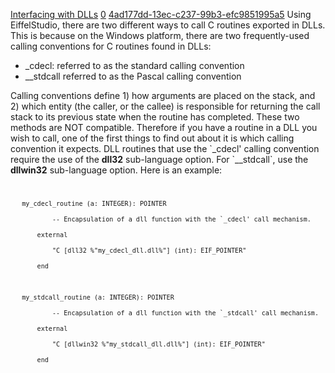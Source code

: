[[Property:title|Interfacing with DLLs]]
[[Property:weight|0]]
[[Property:uuid|4ad177dd-13ec-c237-99b3-efc9851995a5]]
Using EiffelStudio, there are two different ways to call C routines exported in DLLs. This is because on the Windows platform, there are two frequently-used calling conventions for C routines found in DLLs:

* _cdecl: referred to as the standard calling convention
* __stdcall referred to as the Pascal calling convention

Calling conventions define 1) how arguments are placed on the stack, and 2) which entity (the caller, or the callee) is responsible for returning the call stack to its previous state when the routine has completed.  These two methods are NOT compatible.  Therefore if you have a routine in a DLL you wish to call, one of the first things to find out about it is which calling convention it expects.  DLL routines that use the `_cdecl' calling convention require the use of the '''dll32''' sub-language option.  For `__stdcall`, use the '''dllwin32''' sub-language option. Here is an example:

<code>
    my_cdecl_routine (a: INTEGER): POINTER
            -- Encapsulation of a dll function with the `_cdecl' call mechanism.
        external
            "C [dll32 %"my_cdecl_dll.dll%"] (int): EIF_POINTER"
        end
		
    my_stdcall_routine (a: INTEGER): POINTER
            -- Encapsulation of a dll function with the `_stdcall' call mechanism.
        external
            "C [dllwin32 %"my_stdcall_dll.dll%"] (int): EIF_POINTER"
        end
</code>

{{note|Most OS services provided by the Win32 API use the __stdcall calling convention.}}

{{warning|Getting '''dll32''' and '''dllwin32''' reversed will cause your application's call stack to be corrupted.  This will cause your application to malfunction, can cause it to crash, and can potentially crash your whole system. So getting this right is crucial to smooth implementation of external DLL calls.  For more information please consult your C compiler documentation.}}


